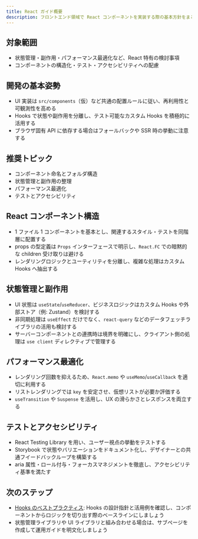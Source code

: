 ```yaml
---
title: React ガイド概要
description: フロントエンド領域で React コンポーネントを実装する際の基本方針をまとめます。
---
```


## 対象範囲

- 状態管理・副作用・パフォーマンス最適化など、React 特有の検討事項
- コンポーネントの構造化・テスト・アクセシビリティへの配慮

## 開発の基本姿勢

- UI 実装は `src/components`（仮）など共通の配置ルールに従い、再利用性と可観測性を高める
- Hooks で状態や副作用を分離し、テスト可能なカスタム Hooks を積極的に活用する
- ブラウザ固有 API に依存する場合はフォールバックや SSR 時の挙動に注意する

## 推奨トピック

- コンポーネント命名とフォルダ構造
- 状態管理と副作用の整理
- パフォーマンス最適化
- テストとアクセシビリティ

## React コンポーネント構造

- 1 ファイル 1 コンポーネントを基本とし、関連するスタイル・テストを同階層に配置する
- props の型定義は `Props` インターフェースで明示し、`React.FC` での暗黙的な children 受け取りは避ける
- レンダリングロジックとユーティリティを分離し、複雑な処理はカスタム Hooks へ抽出する

## 状態管理と副作用

- UI 状態は `useState`/`useReducer`、ビジネスロジックはカスタム Hooks や外部ストア（例: Zustand）を検討する
- 非同期処理は `useEffect` だけでなく、`react-query` などのデータフェッチライブラリの活用も検討する
- サーバーコンポーネントとの連携時は境界を明確にし、クライアント側の処理は `use client` ディレクティブで管理する

## パフォーマンス最適化

- レンダリング回数を抑えるため、`React.memo` や `useMemo`/`useCallback` を適切に利用する
- リストレンダリングでは `key` を安定させ、仮想リストが必要か評価する
- `useTransition` や `Suspense` を活用し、UX の滑らかさとレスポンスを両立する

## テストとアクセシビリティ

- React Testing Library を用い、ユーザー視点の挙動をテストする
- Storybook で状態やバリエーションをドキュメント化し、デザイナーとの共通フイードバックループを構築する
- aria 属性・ロール付与・フォーカスマネジメントを徹底し、アクセシビリティ基準を満たす

## 次のステップ

- [Hooks のベストプラクティス](./hooks): Hooks の設計指針と活用例を確認し、コンポーネントからロジックを切り出す際のベースラインにしましょう
- 状態管理ライブラリや UI ライブラリと組み合わせる場合は、サブページを作成して運用ガイドを明文化しましょう
